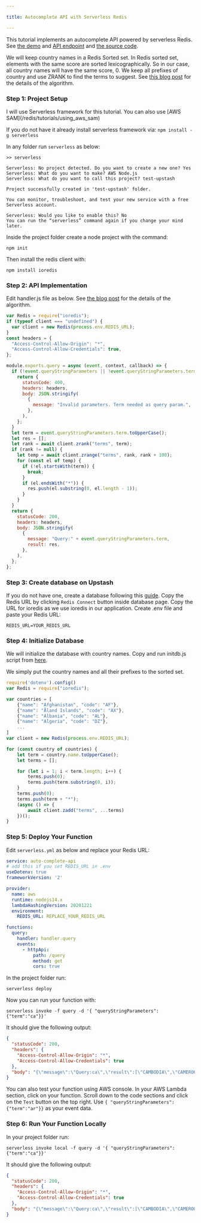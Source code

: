```yaml
---

title: Autocomplete API with Serverless Redis

---
```



This tutorial implements an autocomplete API powered by serverless Redis. See
[the demo](https://auto-complete-example.vercel.app/) and
[API endpoint](https://wfgz7cju24.execute-api.us-east-1.amazonaws.com/query?term=ca)
and
[the source code](https://github.com/upstash/serverless-tutorials/tree/master/auto-complete-api).

We will keep country names in a Redis Sorted set. In Redis sorted set, elements
with the same score are sorted lexicographically. So in our case, all country
names will have the same score, 0. We keep all prefixes of country and use ZRANK
to find the terms to suggest. See
[this blog post](http://oldblog.antirez.com/post/autocomplete-with-redis.html)
for the details of the algorithm.

### Step 1: Project Setup

<Note>
I will use Serverless framework for this tutorial. You can also use [AWS SAM](/redis/tutorials/using_aws_sam)
</Note>

If you do not have it already install serverless framework via:
`npm install -g serverless`

In any folder run `serverless` as below:

```text
>> serverless

Serverless: No project detected. Do you want to create a new one? Yes
Serverless: What do you want to make? AWS Node.js
Serverless: What do you want to call this project? test-upstash

Project successfully created in 'test-upstash' folder.

You can monitor, troubleshoot, and test your new service with a free Serverless account.

Serverless: Would you like to enable this? No
You can run the “serverless” command again if you change your mind later.
```

Inside the project folder create a node project with the command:

```
npm init
```

Then install the redis client with:

```
npm install ioredis
```

### Step 2: API Implementation

Edit handler.js file as below. See
[the blog post](http://oldblog.antirez.com/post/autocomplete-with-redis.html)
for the details of the algorithm.

```javascript
var Redis = require("ioredis");
if (typeof client === "undefined") {
  var client = new Redis(process.env.REDIS_URL);
}
const headers = {
  "Access-Control-Allow-Origin": "*",
  "Access-Control-Allow-Credentials": true,
};

module.exports.query = async (event, context, callback) => {
  if (!event.queryStringParameters || !event.queryStringParameters.term) {
    return {
      statusCode: 400,
      headers: headers,
      body: JSON.stringify(
        {
          message: "Invalid parameters. Term needed as query param.",
        },
      ),
    };
  }
  let term = event.queryStringParameters.term.toUpperCase();
  let res = [];
  let rank = await client.zrank("terms", term);
  if (rank != null) {
    let temp = await client.zrange("terms", rank, rank + 100);
    for (const el of temp) {
      if (!el.startsWith(term)) {
        break;
      }
      if (el.endsWith("*")) {
        res.push(el.substring(0, el.length - 1));
      }
    }
  }
  return {
    statusCode: 200,
    headers: headers,
    body: JSON.stringify(
      {
        message: "Query:" + event.queryStringParameters.term,
        result: res,
      },
    ),
  };
};
```

### Step 3: Create database on Upstash

If you do not have one, create a database following this
[guide](../overall/getstarted). Copy the Redis URL by clicking `Redis Connect`
button inside database page. Copy the URL for ioredis as we use ioredis in our
application. Create .env file and paste your Redis URL:

```text
REDIS_URL=YOUR_REDIS_URL
```

<IORedisNote />

### Step 4: Initialize Database

We will initialize the database with country names. Copy and run initdb.js
script from
[here](https://github.com/upstash/serverless-tutorials/blob/master/auto-complete-api/initdb.js).

We simply put the country names and all their prefixes to the sorted set.

```javascript
require('dotenv').config()
var Redis = require("ioredis");

var countries = [
    {"name": "Afghanistan", "code": "AF"},
    {"name": "Åland Islands", "code": "AX"},
    {"name": "Albania", "code": "AL"},
    {"name": "Algeria", "code": "DZ"},
    ...
]
var client = new Redis(process.env.REDIS_URL);

for (const country of countries) {
    let term = country.name.toUpperCase();
    let terms = [];

    for (let i = 1; i < term.length; i++) {
        terms.push(0);
        terms.push(term.substring(0, i));
    }
    terms.push(0);
    terms.push(term + "*");
    (async () => {
        await client.zadd("terms", ...terms)
    })();
}
```

### Step 5: Deploy Your Function

Edit `serverless.yml` as below and replace your Redis URL:

```yaml
service: auto-complete-api
# add this if you set REDIS_URL in .env
useDotenv: true
frameworkVersion: '2'

provider:
  name: aws
  runtime: nodejs14.x
  lambdaHashingVersion: 20201221
  environment:
    REDIS_URL: REPLACE_YOUR_REDIS_URL

functions:
  query:
    handler: handler.query
    events:
      - httpApi:
          path: /query
          method: get
          cors: true
```

In the project folder run:

```
serverless deploy
```

Now you can run your function with:

```shell
serverless invoke -f query -d '{ "queryStringParameters": {"term":"ca"}}'
```

It should give the following output:

```json
{
  "statusCode": 200,
  "headers": {
    "Access-Control-Allow-Origin": "*",
    "Access-Control-Allow-Credentials": true
  },
  "body": "{\"message\":\"Query:ca\",\"result\":[\"CAMBODIA\",\"CAMEROON\",\"CANADA\",\"CAPE VERDE\",\"CAYMAN ISLANDS\"]}"
}
```

You can also test your function using AWS console. In your AWS Lambda section,
click on your function. Scroll down to the code sections and click on the `Test`
button on the top right. Use `{ "queryStringParameters": {"term":"ar"}}` as your
event data.

### Step 6: Run Your Function Locally

In your project folder run:

```shell
serverless invoke local -f query -d '{ "queryStringParameters": {"term":"ca"}}'
```

It should give the following output:

```json
{
  "statusCode": 200,
  "headers": {
    "Access-Control-Allow-Origin": "*",
    "Access-Control-Allow-Credentials": true
  },
  "body": "{\"message\":\"Query:ca\",\"result\":[\"CAMBODIA\",\"CAMEROON\",\"CANADA\",\"CAPE VERDE\",\"CAYMAN ISLANDS\"]}"
}
```
